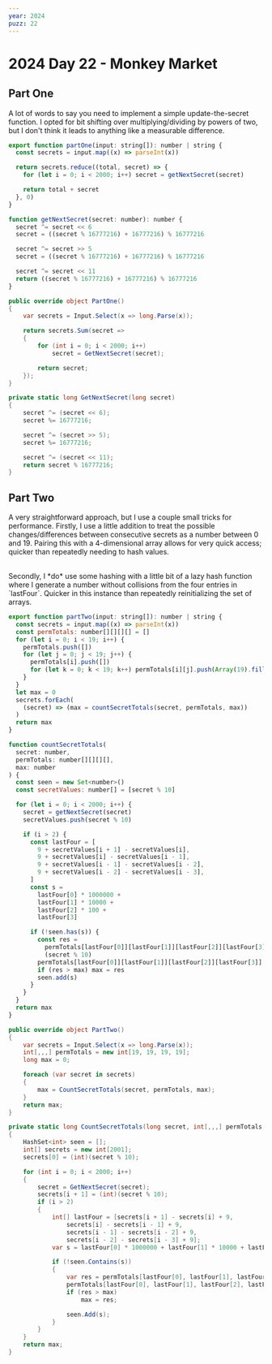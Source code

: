 ```yaml
---
year: 2024
puzz: 22
---
```


# 2024 Day 22 - Monkey Market

## Part One

A lot of words to say you need to implement a simple update-the-secret function. I opted for bit shifting over multiplying/dividing by powers of two, but I don't think it leads to anything like a measurable difference.

<CodeBox boxname="one" names="typescript|C#">

```js
export function partOne(input: string[]): number | string {
  const secrets = input.map((x) => parseInt(x))

  return secrets.reduce((total, secret) => {
    for (let i = 0; i < 2000; i++) secret = getNextSecret(secret)

    return total + secret
  }, 0)
}

function getNextSecret(secret: number): number {
  secret ^= secret << 6
  secret = ((secret % 16777216) + 16777216) % 16777216

  secret ^= secret >> 5
  secret = ((secret % 16777216) + 16777216) % 16777216

  secret ^= secret << 11
  return ((secret % 16777216) + 16777216) % 16777216
}
```

```csharp
public override object PartOne()
{
    var secrets = Input.Select(x => long.Parse(x));

    return secrets.Sum(secret =>
    {
        for (int i = 0; i < 2000; i++)
            secret = GetNextSecret(secret);

        return secret;
    });
}

private static long GetNextSecret(long secret)
{
    secret ^= (secret << 6);
    secret %= 16777216;

    secret ^= (secret >> 5);
    secret %= 16777216;

    secret ^= (secret << 11);
    return secret % 16777216;
}
```

</CodeBox>

## Part Two

A very straightforward approach, but I use a couple small tricks for performance. Firstly, I use a little addition to treat the possible changes/differences between consecutive secrets as a number between 0 and 19. Pairing this with a 4-dimensional array allows for very quick access; quicker than repeatedly needing to hash values.

<br />
Secondly, I *do* use some hashing with a little bit of a lazy hash function where
I generate a number without collisions from the four entries in `lastFour`. Quicker
in this instance than repeatedly reinitializing the set of arrays.

<CodeBox boxname="two" names="typescript|C#">

```js
export function partTwo(input: string[]): number | string {
  const secrets = input.map((x) => parseInt(x))
  const permTotals: number[][][][] = []
  for (let i = 0; i < 19; i++) {
    permTotals.push([])
    for (let j = 0; j < 19; j++) {
      permTotals[i].push([])
      for (let k = 0; k < 19; k++) permTotals[i][j].push(Array(19).fill(0))
    }
  }
  let max = 0
  secrets.forEach(
    (secret) => (max = countSecretTotals(secret, permTotals, max))
  )
  return max
}

function countSecretTotals(
  secret: number,
  permTotals: number[][][][],
  max: number
) {
  const seen = new Set<number>()
  const secretValues: number[] = [secret % 10]

  for (let i = 0; i < 2000; i++) {
    secret = getNextSecret(secret)
    secretValues.push(secret % 10)

    if (i > 2) {
      const lastFour = [
        9 + secretValues[i + 1] - secretValues[i],
        9 + secretValues[i] - secretValues[i - 1],
        9 + secretValues[i - 1] - secretValues[i - 2],
        9 + secretValues[i - 2] - secretValues[i - 3],
      ]
      const s =
        lastFour[0] * 1000000 +
        lastFour[1] * 10000 +
        lastFour[2] * 100 +
        lastFour[3]

      if (!seen.has(s)) {
        const res =
          permTotals[lastFour[0]][lastFour[1]][lastFour[2]][lastFour[3]] +
          (secret % 10)
        permTotals[lastFour[0]][lastFour[1]][lastFour[2]][lastFour[3]] = res
        if (res > max) max = res
        seen.add(s)
      }
    }
  }
  return max
}
```

```csharp
public override object PartTwo()
{
    var secrets = Input.Select(x => long.Parse(x));
    int[,,,] permTotals = new int[19, 19, 19, 19];
    long max = 0;

    foreach (var secret in secrets)
    {
        max = CountSecretTotals(secret, permTotals, max);
    }
    return max;
}

private static long CountSecretTotals(long secret, int[,,,] permTotals, long max)
{
    HashSet<int> seen = [];
    int[] secrets = new int[2001];
    secrets[0] = (int)(secret % 10);

    for (int i = 0; i < 2000; i++)
    {
        secret = GetNextSecret(secret);
        secrets[i + 1] = (int)(secret % 10);
        if (i > 2)
        {
            int[] lastFour = [secrets[i + 1] - secrets[i] + 9,
                secrets[i] - secrets[i - 1] + 9,
                secrets[i - 1] - secrets[i - 2] + 9,
                secrets[i - 2] - secrets[i - 3] + 9];
            var s = lastFour[0] * 1000000 + lastFour[1] * 10000 + lastFour[2] * 100 + lastFour[3];

            if (!seen.Contains(s))
            {
                var res = permTotals[lastFour[0], lastFour[1], lastFour[2], lastFour[3]] + (int)(secret % 10);
                permTotals[lastFour[0], lastFour[1], lastFour[2], lastFour[3]] = res;
                if (res > max)
                    max = res;

                seen.Add(s);
            }
        }
    }
    return max;
}
```

</CodeBox>
